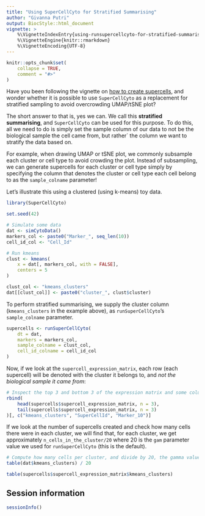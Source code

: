 ```yaml
---
title: "Using SuperCellCyto for Stratified Summarising"
author: "Givanna Putri"
output: BiocStyle::html_document
vignette: >
    %\VignetteIndexEntry{using-runsupercellcyto-for-stratified-summarising}
    %\VignetteEngine{knitr::rmarkdown}
    %\VignetteEncoding{UTF-8}
---
```


```r
knitr::opts_chunk$set(
    collapse = TRUE,
    comment = "#>"
)
```

Have you been following the vignette on 
[how to create supercells](how_to_create_supercells.html),
and wonder whether it is possible to use `SuperCellCyto` as a replacement for 
stratified sampling to avoid overcrowding UMAP/tSNE plot?

The short answer to that is, yes we can.
We call this **stratified summarising**, and `SuperCellCyto` can be used 
for this purpose.
To do this, all we need to do is simply set the sample column of our data 
to not be the biological sample the cell came from, but rather` the column 
we want to stratify the data based on.

For example, when drawing UMAP or tSNE plot, we commonly subsample each 
cluster or cell type to avoid crowding the plot.
Instead of subsampling, we can generate supercells for each cluster or cell 
type simply by specifying the column that denotes the cluster or cell type 
each cell belong to as the `sample_colname` parameter!

Let's illustrate this using a clustered (using k-means) toy data.

```r
library(SuperCellCyto)

set.seed(42)

# Simulate some data
dat <- simCytoData()
markers_col <- paste0("Marker_", seq_len(10))
cell_id_col <- "Cell_Id"

# Run kmeans
clust <- kmeans(
    x = dat[, markers_col, with = FALSE],
    centers = 5
)

clust_col <- "kmeans_clusters"
dat[[clust_col]] <- paste0("cluster_", clust$cluster)
```

To perform stratified summarising, we supply the cluster column
(`kmeans_clusters` in the example above), as `runSuperCellCyto`'s 
`sample_colname` parameter.

```r
supercells <- runSuperCellCyto(
    dt = dat,
    markers = markers_col,
    sample_colname = clust_col,
    cell_id_colname = cell_id_col
)
```

Now, if we look at the `supercell_expression_matrix`, each row 
(each supercell) will be denoted with the cluster it belongs to, and 
*not the biological sample it came from*:

```r
# Inspect the top 3 and bottom 3 of the expression matrix and some columns.
rbind(
    head(supercells$supercell_expression_matrix, n = 3),
    tail(supercells$supercell_expression_matrix, n = 3)
)[, c("kmeans_clusters", "SuperCellId", "Marker_10")]
```

If we look at the number of supercells created and check how many cells
there were in each cluster, we will find that, for each cluster, we get 
approximately `n_cells_in_the_cluster/20` where 20 is the `gam` parameter 
value we used for `runSuperCellCyto` (this is the default).

```r
# Compute how many cells per cluster, and divide by 20, the gamma value.
table(dat$kmeans_clusters) / 20
```

```r
table(supercells$supercell_expression_matrix$kmeans_clusters)
```

## Session information
```r
sessionInfo()
```



